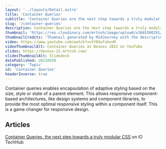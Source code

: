 ```yaml
---
layout: '../layouts/Detail.astro'
title: 'Container Queries'
subtitle: 'Container Queries are the next step towards a truly modular CSS. They allow you to write CSS that is scoped to the size of the parent container, rather than the viewport. This is a game changer for responsive design.'
slug: '/container-queries'
description: Container Queries are the next step towards a truly modular CSS. They allow you to write CSS that is scoped to the size of the parent container, rather than the viewport. This is a game changer for responsive design.'
thumbnail: 'https://res.cloudinary.com/mrtnvh/image/upload/v1665300291/mrtnvh.com/mrtnvh_a_Lego_brick_questioning_a_itself_4aaffb69-7e2e-4ecc-a5c6-775a067e333a.jpg'
thumbnailCredits: 'Thumnail generated by MidJourney with the description *"A LEGO brick questioning a itself"*'
video: https://www.youtube.com/watch?v=tY0SwfubxnM
videoThumbnailAlt: Container Queries at Devoxx 2022 on YouTube
slides: https://devoxx-22.mrtnvh.com/
slidesThumbnailAlt: Slidedeck
datePublished: 20210430
category: 'Topic'
id: 'Container Queries'
headerInverse: true
---
```


Container queries enables encapsulation of adaptive styling based on the size, style or state of a parent element. This allows responsive component-based architectures, like design systems and component libraries, to provide the most optimal responsive styling within a component itself. This is a game changer for responsive design.

## Articles

[Container Queries, the next step towards a truly modular CSS](https://techhub.iodigital.com/articles/container-queries-the-next-step-towards-a-truly-modular-css/) on iO TechHub
